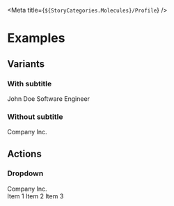 
<Meta title={`${StoryCategories.Molecules}/Profile`} />

<ProfileDocs />

# Examples

## Variants

### With subtitle

<Canvas>
	<p-profile>
		<p-avatar
			slot='avatar'
			letters='JD'
		/>
		<span slot='title'>John Doe</span>
		<span slot='subtitle'>Software Engineer</span>
	</p-profile>
</Canvas>

### Without subtitle

<Canvas>
	<p-profile>
		<p-avatar
			slot='avatar'
			letters='C'
		/>
		<span slot='title'>Company Inc.</span>
	</p-profile>
</Canvas>

## Actions

### Dropdown

<Canvas>
	<div className='flex h-48 justify-center'>
		<p-profile>
			<p-avatar
				slot='avatar'
				letters='C'
			/>
			<span slot='title'>Company Inc.</span>
			<div slot='dropdown'>
				<p-dropdown-menu-item>Item 1</p-dropdown-menu-item>
				<p-dropdown-menu-item>Item 2</p-dropdown-menu-item>
				<p-dropdown-menu-item>Item 3</p-dropdown-menu-item>
			</div>
		</p-profile>
	</div>
</Canvas>
